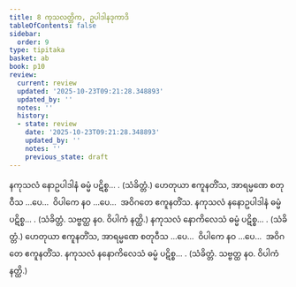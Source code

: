 ```yaml
---
title: 8 ကုသလတ္တိက, ဥပါဒါနဒုကာဒိ
tableOfContents: false
sidebar:
  order: 9
type: tipitaka
basket: ab
book: p10
review:
  current: review
  updated: '2025-10-23T09:21:28.348893'
  updated_by: ''
  notes: ''
  history:
  - state: review
    date: '2025-10-23T09:21:28.348893'
    updated_by: ''
    notes: ''
    previous_state: draft
---
```



<ReviewStatus review={frontmatter.review} showDetails={true} />

<HypothesisAnnotation frontmatter={frontmatter} />

<DynamicBreadcrumb />

<Division number="40" book="p10" e="ch" v="40" p="129">

<Paragraph number="88" book="p10">
နကုသလံ နောဥပါဒါနံ ဓမ္မံ ပဋိစ္စ… . (သံခိတ္တံ.) ဟေတုယာ ဧကူနတိံသ, အာရမ္မဏေ စတုဝီသ …ပေ…  ဝိပါကေ နဝ …ပေ…  အဝိဂတေ ဧကူနတိံသ.
</Paragraph>

<Paragraph number="89" book="p10">
နကုသလံ နနောဥပါဒါနံ ဓမ္မံ ပဋိစ္စ… . (သံခိတ္တံ. သဗ္ဗတ္ထ နဝ. ဝိပါကံ နတ္ထိ.)
</Paragraph>

</Division>
<Division number="41" book="p10" e="ch" v="40" p="129">

<Paragraph number="90" book="p10">
နကုသလံ နောကိလေသံ ဓမ္မံ ပဋိစ္စ… . (သံခိတ္တံ.) ဟေတုယာ ဧကူနတိံသ, အာရမ္မဏေ စတုဝီသ …ပေ…  ဝိပါကေ နဝ …ပေ…  အဝိဂတေ ဧကူနတိံသ.
</Paragraph>

<Paragraph number="91" book="p10">
နကုသလံ နနောကိလေသံ ဓမ္မံ ပဋိစ္စ… . (သံခိတ္တံ. သဗ္ဗတ္ထ နဝ. ဝိပါကံ နတ္ထိ.)
</Paragraph>
</Division>